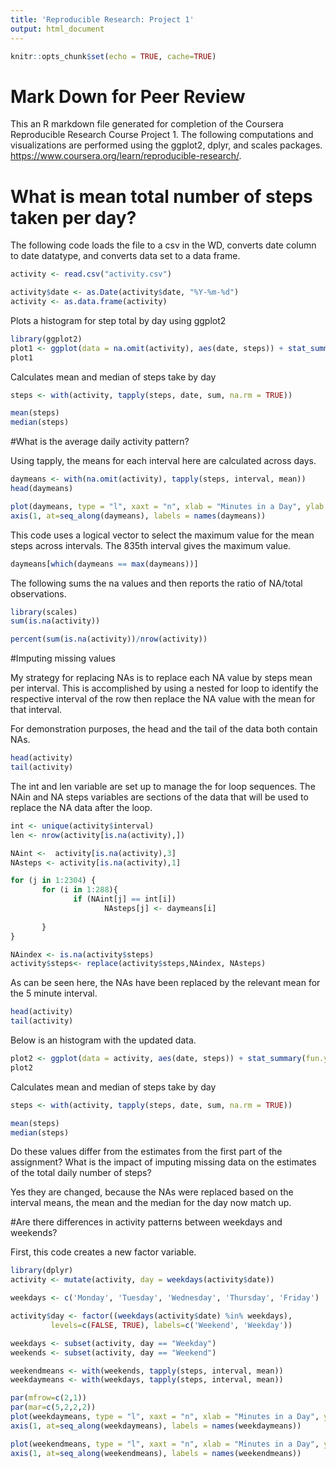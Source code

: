 ```yaml
---
title: 'Reproducible Research: Project 1'
output: html_document
---
```


```r
knitr::opts_chunk$set(echo = TRUE, cache=TRUE)
```

# Mark Down for Peer Review

This an R markdown file generated for completion of the Coursera Reproducible Research Course Project 1. The following computations and visualizations are performed using the ggplot2, dplyr, and scales packages. <https://www.coursera.org/learn/reproducible-research/>.

# What is mean total number of steps taken per day?

The following code loads the file to a csv in the WD, converts date column to date datatype, and converts data set to a data frame. 

```r
activity <- read.csv("activity.csv")

activity$date <- as.Date(activity$date, "%Y-%m-%d")
activity <- as.data.frame(activity)
```

Plots a histogram for step total by day using ggplot2

```r
library(ggplot2)
plot1 <- ggplot(data = na.omit(activity), aes(date, steps)) + stat_summary(fun.y = sum, geom = "bar")
plot1
```

Calculates mean and median of steps take by day
```r
steps <- with(activity, tapply(steps, date, sum, na.rm = TRUE))

mean(steps)
median(steps)
```

#What is the average daily activity pattern?

Using tapply, the means for each interval here are calculated across days.
```r
daymeans <- with(na.omit(activity), tapply(steps, interval, mean))
head(daymeans)
```

```r
plot(daymeans, type = "l", xaxt = "n", xlab = "Minutes in a Day", ylab = "Average Steps")
axis(1, at=seq_along(daymeans), labels = names(daymeans))
```

This code uses a logical vector to select the maximum value for the mean steps across intervals. The 835th interval gives the maximum value. 
```r
daymeans[which(daymeans == max(daymeans))]
```

The following sums the na values and then reports the ratio of NA/total observations.

```r
library(scales)
sum(is.na(activity))

percent(sum(is.na(activity))/nrow(activity))
```

#Imputing missing values

My strategy for replacing NAs is to replace each NA value by steps mean per interval. This is accomplished by using a nested for loop to identify the respective interval of the row then replace the NA value with the mean for that interval.

For demonstration purposes, the head and the tail of the data both contain NAs.
```r
head(activity)
tail(activity)
```

The int and len variable are set up to manage the for loop sequences. The NAin and NA steps variables are sections of the data that will be used to replace the NA data after the loop.

```r
int <- unique(activity$interval)
len <- nrow(activity[is.na(activity),])

NAint <-  activity[is.na(activity),3]
NAsteps <- activity[is.na(activity),1]

for (j in 1:2304) {
       for (i in 1:288){
              if (NAint[j] == int[i])
                     NAsteps[j] <- daymeans[i]
       
       }
}

NAindex <- is.na(activity$steps)
activity$steps<- replace(activity$steps,NAindex, NAsteps)
```

As can be seen here, the NAs have been replaced by the relevant mean for the 5 minute interval.
```r
head(activity)
tail(activity)
```

Below is an histogram with the updated data.
```r
plot2 <- ggplot(data = activity, aes(date, steps)) + stat_summary(fun.y = sum, geom = "bar")
plot2
```
Calculates mean and median of steps take by day
```r
steps <- with(activity, tapply(steps, date, sum, na.rm = TRUE))

mean(steps)
median(steps)
```
Do these values differ from the estimates from the first part of the assignment? What is the impact of imputing missing data on the estimates of the total daily number of steps?

Yes they are changed, because the NAs  were replaced based on the interval means, the mean and the median for the day now match up.

#Are there differences in activity patterns between weekdays and weekends?

First, this code creates a new factor variable.
```R
library(dplyr)
activity <- mutate(activity, day = weekdays(activity$date))

weekdays <- c('Monday', 'Tuesday', 'Wednesday', 'Thursday', 'Friday')

activity$day <- factor((weekdays(activity$date) %in% weekdays), 
         levels=c(FALSE, TRUE), labels=c('Weekend', 'Weekday'))
```

```r
weekdays <- subset(activity, day == "Weekday")
weekends <- subset(activity, day == "Weekend")

weekendmeans <- with(weekends, tapply(steps, interval, mean))
weekdaymeans <- with(weekdays, tapply(steps, interval, mean))
```

```r
par(mfrow=c(2,1))
par(mar=c(5,2,2,2))
plot(weekdaymeans, type = "l", xaxt = "n", xlab = "Minutes in a Day", ylab = "Average Steps")
axis(1, at=seq_along(weekdaymeans), labels = names(weekdaymeans))

plot(weekendmeans, type = "l", xaxt = "n", xlab = "Minutes in a Day", ylab = "Average Steps")
axis(1, at=seq_along(weekendmeans), labels = names(weekendmeans))
```